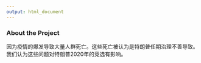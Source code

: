 ```yaml
---
output: html_document
---
```


### About the Project

  因为疫情的爆发导致大量人群死亡。这些死亡被认为是特朗普任期治理不善导致。我们认为这些问题对特朗普2020年的竞选有影响。



